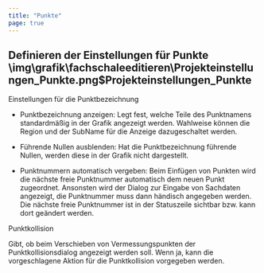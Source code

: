 ```yaml
---
title: "Punkte"
page: true
---
```

## Definieren der Einstellungen f&#252;r Punkte<Image>\img\grafik\fachschaleeditieren\Projekteinstellungen_Punkte.png$Projekteinstellungen_Punkte</Image>

 <Bold> Einstellungen f&#252;r die Punktbezeichnung </Bold> 


- Punktbezeichnung anzeigen: Legt fest, welche Teile des Punktnamens standardm&#228;&#223;ig in der Grafik angezeigt werden. Wahlweise k&#246;nnen die Region und der SubName f&#252;r die Anzeige dazugeschaltet werden.

- F&#252;hrende Nullen ausblenden: Hat die Punktbezeichnung f&#252;hrende Nullen, werden diese in der Grafik nicht dargestellt.

- Punktnummern automatisch vergeben: Beim Einf&#252;gen von Punkten wird die n&#228;chste freie Punktnummer automatisch dem neuen Punkt zugeordnet. Ansonsten wird der Dialog zur Eingabe von Sachdaten angezeigt, die Punktnummer muss dann h&#228;ndisch angegeben werden. Die n&#228;chste freie Punktnummer ist in der Statuszeile sichtbar bzw. kann dort ge&#228;ndert werden.




 <Bold> Punktkollision </Bold> 

Gibt, ob beim Verschieben von Vermessungspunkten der Punktkollisionsdialog angezeigt werden soll. Wenn ja, kann die vorgeschlagene Aktion f&#252;r die Punktkollision vorgegeben werden.